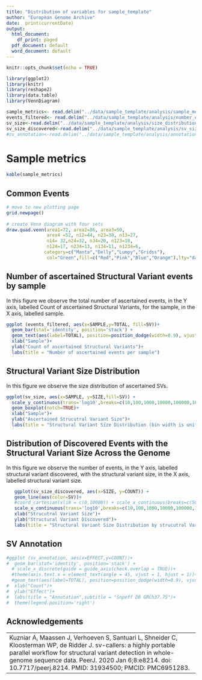 ```yaml
---
title: "Distribution of variables for sample_template"
author: "European Genome Archive"
date:  print(currentDate)
output:
  html_document:
    df_print: paged
  pdf_document: default
  word_document: default
---
```


```r
knitr::opts_chunk$set(echo = TRUE)
```

```r
library(ggplot2)
library(knitr)
library(reshape2)
library(data.table)
library(VennDiagram)
```

```r
sample_metrics<- read.delim("../data/sample_template/analysis/sample_metrics", header = TRUE, sep = "\t")
events_filtered<- read.delim("../data/sample_template/analysis/number_events_sv", header = TRUE, sep = "\t")
sv_size<-read.delim("../data/sample_template/analysis/size_distribution_events", header = TRUE, sep = "\t")
sv_size_discovered<-read.delim("../data/sample_template/analysis/sv_size_discovered", header = TRUE, sep = "\t")
#sv_annotation<-read.delim("../data/sample_template/analysis/annotation_counts", header = TRUE, sep = "\t")
```


# Sample metrics

```r
kable(sample_metrics)
```

## Common Events

```r
# move to new plotting page
grid.newpage()
  
# create Venn diagram with four sets
draw.quad.venn(area1=72, area2=86, area3=50, 
               area4 =52, n12=44, n23=38, n13=27, 
               n14= 32,n24=32, n34=20, n123=18, 
               n124=17, n234=13, n134=11, n1234=6, 
              category=c("Manta","Delly","Lumpy","Gridss"),
               col="Green",fill=c("Red","Pink","Blue","Orange"),lty="dashed")
```

## Number of ascertained Structural Variant events by sample

In this figure we observe the total number of ascertained events, in the Y axis, labelled Count of ascertained Structural Variants, for the sample, in the X axis, labelled sample.

```r
ggplot (events_filtered, aes(x=SAMPLE,y=TOTAL, fill=SV))+
  geom_bar(stat='identity', position='stack') + 
  geom_text(aes(label=TOTAL), position=position_dodge(width=0.9), vjust=-0.25)+
  xlab("Sample")+
  ylab("Count of ascertained Structural Variants")+
  labs(title = "Number of ascertained events per sample")
```


## Structural Variant Size Distribution

In this figure we observe the size distribution of ascertained SVs.

```r
ggplot(sv_size, aes(x=SAMPLE, y=SIZE,fill=SV)) +
  scale_y_continuous(trans='log10',breaks=c(10,100,1000,10000,100000,1000000,10000000,100000000),labels = c("10bp","100bp","1k","10k","100K","1MB","10MB","100MB"))+
  geom_boxplot(notch=TRUE)+
  xlab("Sample")+
  ylab("Ascertained Strucutral Variant Size")+
  labs(title = "Structural Variant Size Distribution (bin width is uniform in log-scale)")
```

## Distribution of Discovered Events with the Structural Variant Size Across the Genome

In this figure we observe the number of events, in the Y axis, labelled structural variant discovered, with the structural variant size, in the X axis, labelled structural variant size.

```r
   ggplot(sv_size_discovered, aes(x=SIZE, y=COUNT)) +
   geom_line(aes(color=SV))+
   #coord_cartesian(xlim = c(0,10000)) + scale_x_continuous(breaks=c(50,100,300,1000,10000)) +
   scale_x_continuous(trans='log10',breaks=c(10,100,1000,10000,100000,1000000,10000000,100000000),labels = c("10bp","100bp","1k","10k","100K","1MB","10MB","100MB")) +
   xlab("Strucutral Variant Size")+
   ylab("Structural Variant Discovered")+
   labs(title = "Structural Variant Size Distribution by strucutral Variant Discovered")
```

## SV Annotation

```r
#ggplot (sv_annotation, aes(x=EFFECT,y=COUNT))+
#  geom_bar(stat='identity', position='stack') + 
  # scale_x_discrete(guide = guide_axis(check.overlap = TRUE))+
  #theme(axis.text.x = element_text(angle = 45, vjust = 1, hjust = 1))+
  #geom_text(aes(label=TOTAL), position=position_dodge(width=0.9), vjust=-0.25)+
#  xlab("Count")+
#  ylab("Effect")+
#  labs(title = "Annotation",subtitle = "Snpeff DB GRCh37.75")+
#  theme(legend.position='right')
```

## Acknowledgements

---
Kuzniar A, Maassen J, Verhoeven S, Santuari L, Shneider C, Kloosterman WP, de Ridder J. sv-callers: a highly portable parallel workflow for structural variant detection in whole-genome sequence data. PeerJ. 2020 Jan 6;8:e8214. doi: 10.7717/peerj.8214. PMID: 31934500; PMCID: PMC6951283.
---